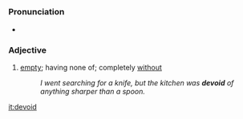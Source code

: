 =={{en}}==
===Pronunciation===
*{{audio|en-us-admit.ogg|Audio (US)}}

===Adjective===
# [[empty]]; having none of; completely [[without]]
#:''I went searching for a knife, but the kitchen was '''devoid''' of anything sharper than a spoon.''

[[it:devoid]]